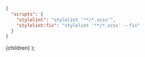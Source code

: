 
<CodeSurfer theme={github}>


```json title="package.json"
{
  "scripts": {
    "stylelint": "stylelint '**/*.scss'",
    "stylelint:fix": "stylelint '**/*.scss' --fix"
  }
}
```

</CodeSurfer>


  <Layout>{children}</Layout>
);
